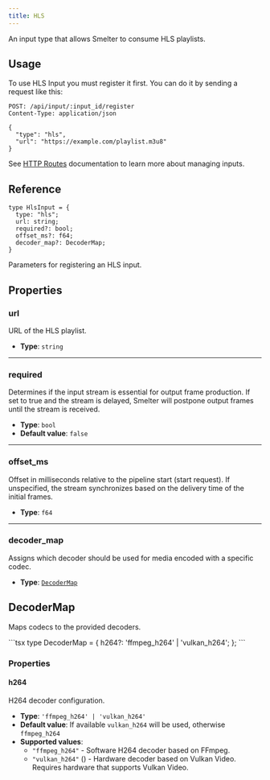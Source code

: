 ```yaml
---
title: HLS
---
```


An input type that allows Smelter to consume HLS playlists.

## Usage

To use HLS Input you must register it first. You can do it by sending a request like this:

<CollapsibleDetails summaryTitle='Example request' open>

```http
POST: /api/input/:input_id/register
Content-Type: application/json

{
  "type": "hls",
  "url": "https://example.com/playlist.m3u8"
}
```
</CollapsibleDetails>

See [HTTP Routes](/http-api/routes#inputs-configuration) documentation to learn more about managing inputs.

## Reference

<CollapsibleDetails summaryTitle='Type definition' open>

```tsx
type HlsInput = {
  type: "hls";
  url: string;
  required?: bool;
  offset_ms?: f64;
  decoder_map?: DecoderMap;
}
```
</CollapsibleDetails>

Parameters for registering an HLS input.

## Properties

### url
URL of the HLS playlist.

- **Type**: `string`

---

### required
Determines if the input stream is essential for output frame production. If set to true and the stream is delayed, Smelter will postpone output frames until the stream is received.
- **Type**: `bool`
- **Default value**: `false`

---

### offset_ms
Offset in milliseconds relative to the pipeline start (start request). If unspecified, the stream synchronizes based on the delivery time of the initial frames.

- **Type**: `f64`

---

### decoder_map
Assigns which decoder should be used for media encoded with a specific codec.

- **Type**: [`DecoderMap`](#decodermap)


## DecoderMap
Maps codecs to the provided decoders.

<CollapsibleDetails summaryTitle='Type definitions' open>
```tsx
type DecoderMap = {
  h264?: 'ffmpeg_h264' | 'vulkan_h264';
};
```
</CollapsibleDetails>

### Properties

#### h264
H264 decoder configuration.

- **Type**: `'ffmpeg_h264' | 'vulkan_h264'`
- **Default value**: If available `vulkan_h264` will be used, otherwise `ffmpeg_h264`
- **Supported values**:
  - `"ffmpeg_h264"` - Software H264 decoder based on FFmpeg.
  - `"vulkan_h264"` (<Badge text="Required feature:vk-video" variant="note" />) - Hardware decoder based on Vulkan Video.
    Requires hardware that supports Vulkan Video.
